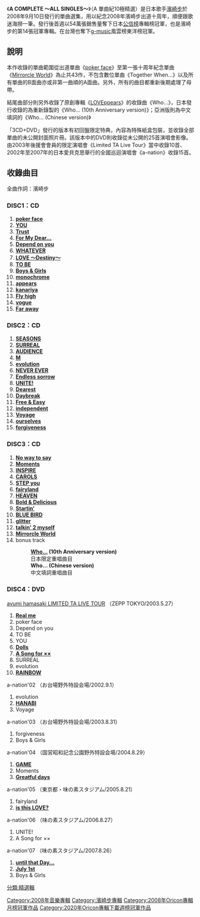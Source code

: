 {{Infobox Album |
| Name           = A<!-- 注释出：[[File:Ayumi_Hamasaki_Logo.png|20px]] --> COMPLETE ～ALL SINGLES～<br /><small><!-- 注释出：[[File:Ayumi_Hamasaki_Logo.png|15px]] --> A 單曲紀10極精選</small>
| Type           = [[精選輯|精選輯]]
| Cover          = ACAS DVD.jpg
| Artist         = [[濱崎步|濱崎步]]
| Released       = 2008年9月10日
| Recorded       = 1998年-2008年  
| Genre          = [[日本流行音樂|日本流行音樂]]
| Length         = 70分48秒 <small>(DISC1)</small><br />73分49秒 <small>(DISC2)</small><br />68分29秒 <small>(DISC3)</small>
| Label          = [[avex_trax|avex trax]]
| Producer       = 松浦勝人
| Reviews        = 
| Chart position = * 最高1位（[[Oricon|Oricon]]）
*2008年9月度月間第1位（Oricon）
*2008年度年間第8位（Oricon）
| Certification  = *三白金唱片（[[日本唱片協會|日本唱片協會]]）
| Last album  = [[A_BEST_2|A BEST 2]]<br />（2007年）
| This album  = '''A COMPLETE ～ALL SINGLES～'''</small><br />（2008年）
| Next album  = [[A_SUMMER_BEST|A SUMMER BEST]]<br />（2012年）
| Misc           = {{Extra album cover 2
 | Upper caption = 其它封面
 | Type          = greatest
 | Cover         = ACAS CD.jpg
 | Lower caption = 3CD
}}
}}

《'''A COMPLETE ～ALL SINGLES～'''》（A 單曲紀10極精選）是日本歌手[[濱崎步|濱崎步]]於2008年9月10日發行的單曲選集，用以紀念2008年濱崎步出道十周年，順便跟歌迷海撈一筆。發行後首週以54萬張銷售量奪下日本[[公信榜|公信榜]]專輯榜冠軍，也是濱崎步的第14張冠軍專輯。在台灣也奪下[[g-music|g-music]]風雲榜東洋榜冠軍。

== 說明 ==
本作收錄的單曲範圍從出道單曲《[[poker_face_(濱崎步單曲)|poker face]]》至第一張十周年紀念單曲《[[Mirrorcle_World|Mirrorcle World]]》為止共43作，不包含數位單曲《Together When...》以及所有單曲的B面曲亦或非第一曲順的A面曲。另外，所有的曲目都重新後期處理了母帶。

結尾曲部分則另外收錄了原創專輯《[[LOVEppears|LOVEppears]]》的收錄曲《Who...》，日本發行收錄的為重新錄製的《Who... (10th Anniversary version)》；亞洲版則為中文填詞的《Who... (Chinese version)》

「3CD+DVD」發行的版本有初回盤限定特典，內容為特殊紙盒包裝，並收錄全部單曲的未公開封面照片冊。該版本中的DVD則收錄從未公開的25首演唱會影像。由2003年後援會會員的限定演唱會《Limited TA Live Tour》當中收錄10首、2002年至2007年的日本愛貝克思舉行的全國巡迴演唱會《a-nation》收錄15首。

== 收錄曲目 ==
全曲作詞：濱崎步

=== DISC1：CD ===
# '''[[poker_face_(濱崎步單曲)|poker face]]''' 
# '''[[YOU_(濱崎步單曲)|YOU]]''' 
# '''[[Trust|Trust]]''' 
# '''[[For_My_Dear...|For My Dear...]]''' 
# '''[[Depend_on_you|Depend on you]]''' 
# '''[[WHATEVER|WHATEVER]]''' 
# '''[[LOVE_～Destiny～/LOVE_～since_1999～|LOVE 〜Destiny〜]]''' 
# '''[[TO_BE|TO BE]]''' 
# '''[[Boys_&_Girls|Boys & Girls]]''' 
# '''[[A_(濱崎步單曲)|monochrome]]''' 
# '''[[appears|appears]]''' 
# '''[[kanariya|kanariya]]''' 
# '''[[Fly_high|Fly high]]''' 
# '''[[vogue_(濱崎步單曲)|vogue]]''' 
# '''[[Far_away|Far away]]''' 

=== DISC2：CD ===
# '''[[SEASONS|SEASONS]]''' 
# '''[[SURREAL|SURREAL]]''' 
# '''[[AUDIENCE|AUDIENCE]]''' 
# '''[[M_(濱崎步單曲)|M]]''' 
# '''[[evolution_(濱崎步單曲)|evolution]]''' 
# '''[[NEVER_EVER|NEVER EVER]]''' 
# '''[[Endless_sorrow|Endless sorrow]]''' 
# '''[[UNITE!|UNITE!]] '''
# '''[[Dearest|Dearest]]'''
# '''[[Daybreak|Daybreak]]'''
# '''[[Free_&_Easy|Free & Easy]]'''
# '''[[H_(濱崎步單曲)|independent]]'''
# '''[[Voyage|Voyage]]'''
# '''[[&_(濱崎步單曲)|ourselves]]'''
# '''[[forgiveness|forgiveness]]'''

=== DISC3：CD ===
# '''[[No_way_to_say|No way to say]]'''
# '''[[Moments_(濱崎步單曲)|Moments]]'''
# '''[[INSPIRE|INSPIRE]]'''
# '''[[CAROLS|CAROLS]]'''
# '''[[STEP_you/is_this_LOVE?|STEP you]]'''
# '''[[fairyland|fairyland]]'''
# '''[[HEAVEN_(濱崎步單曲)|HEAVEN]]'''
# '''[[Bold&Delicious/Pride|Bold & Delicious]]'''
# '''[[Startin'/Born_To_Be...|Startin']]'''
# '''[[BLUE_BIRD|BLUE BIRD]]'''
# '''[[glitter/fated|glitter]]'''
# '''[[talkin'_2_myself|talkin' 2 myself]]'''
# '''[[Mirrorcle_World|Mirrorcle World]]'''
# bonus track
#: '''[[LOVEppears|Who...]] (10th Anniversary version)'''
#: 日本限定重唱曲目
#: '''Who... (Chinese version)'''
#: 中文填詞重唱曲目

=== DISC4：DVD ===
;[[ayumi_hamasaki_Limited_TA_LIVE_TOUR|ayumi hamasaki LIMITED TA LIVE TOUR]] （ZEPP TOKYO/2003.5.27）
# '''[[RAINBOW|Real me]]''' 
# poker face 
# Depend on you 
# TO BE 
# YOU 
# '''[[RAINBOW|Dolls]]'''
# '''[[A_Song_for_××|A Song for ××]]''' 
# SURREAL 
# evolution 
#  '''[[A_BALLADS|RAINBOW]]''' 
; a-nation'02 （お台場野外特設会場/2002.9.1）
# evolution 
# '''[[H_(濱崎步單曲)|HANABI]] '''
# Voyage
;a-nation'03 （お台場野外特設会場/2003.8.31）
# forgiveness
# Boys & Girls
; a-nation'04 （国営昭和記念公園野外特設会場/2004.8.29）
#  '''[[INSPIRE|GAME]]'''
# Moments
# '''[[&_(濱崎步單曲)|Greatful days]] '''
; a-nation'05 （東京都・味の素スタジアム/2005.8.21）
# fairyland
# '''[[STEP_you/is_this_LOVE?|is this LOVE?]]'''
; a-nation'06 （味の素スタジアム/2006.8.27）
# UNITE!
# A Song for ××
; a-nation'07 （味の素スタジアム/2007.8.26）
# '''[[Secret_(濱崎步專輯)#收錄歌曲|until that Day...]] '''
# '''[[H_(濱崎步單曲)|July 1st]]'''
# Boys & Girls

{{Ayumi Hamasaki albums}}
{{Oricon專輯月榜冠軍 (2000年代後期)|2008年9月}}
{{Oricon專輯週榜冠軍 (2008年)|2008年9月22日}}
{{Oricon專輯下載週榜冠軍 (2020年)}}

[[Category:2008年音樂專輯|Category:2008年音樂專輯]]
[[Category:濱崎步專輯|Category:濱崎步專輯]]
[[Category:2008年Oricon專輯月榜冠軍作品|Category:2008年Oricon專輯月榜冠軍作品]]
[[Category:2020年Oricon專輯下載週榜冠軍作品|Category:2020年Oricon專輯下載週榜冠軍作品]]
[[分類:精選輯|分類:精選輯]]